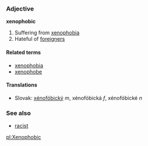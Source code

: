 === Adjective ===
'''xenophobic'''

# Suffering from [[xenophobia]]
# Hateful of [[foreigner|foreigners]]

==== Related terms ====
* [[xenophobia]]
* [[xenophobe]]

==== Translations ====
*Slovak: [[xénofóbický]] ''m'', xénofóbická ''f'', xénofóbické ''n''

===See also===
*[[racist]]

[[pl:Xenophobic]]
